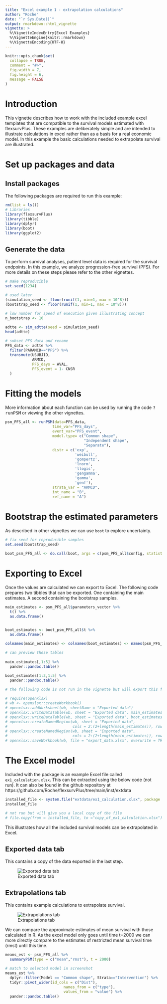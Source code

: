 ```yaml
---
title: "Excel example 1 - extrapolation calculations"
author: "Roche"
date: "`r Sys.Date()`"
output: rmarkdown::html_vignette
vignette: >
  %\VignetteIndexEntry{Excel Examples}
  %\VignetteEngine{knitr::rmarkdown}
  %\VignetteEncoding{UTF-8}
---
```

  
```r
knitr::opts_chunk$set(
  collapse = TRUE,
  comment = "#>",
  fig.width = 7,
  fig.height = 6,
  message = FALSE
)
```

<style type="text/css">
  
  body{ /* Normal  */
      font-size: 14px;
  }
td {  /* Table  */
    font-size: 10px;
}
h1.title {
  font-size: 38px;
}
h1 { /* Header 1 */
    font-size: 28px;
}
h2 { /* Header 2 */
    font-size: 22px;
}
h3 { /* Header 3 */
    font-size: 18px;
}
code.r{ /* Code block */
    font-size: 12px;
}
pre { /* Code block - determines code spacing between lines */
    font-size: 14px;
}
</style>
  
# Introduction

This vignette describes how to work with the included example excel templates that are 
compatible to the survival models estimated with flexsurvPlus. These examples are
deliberately simple and are intended to illustrate calculations in excel rather than as a 
basis for a real economic model. In this example the basic calculations needed to extrapolate 
survival are illustrated.

# Set up packages and data

## Install packages

The following packages are required to run this example:
  
```r
rm(list = ls())
# Libraries
library(flexsurvPlus)
library(tibble)
library(dplyr)
library(boot)
library(ggplot2)
```

## Generate the data

To perform survival analyses, patient level data is required for the survival
endpoints. In this example, we analyze progression-free survival (PFS). For more 
details on these steps please refer to the other vignettes.

```r

# make reproducible
set.seed(1234)

# used later 
(simulation_seed <- floor(runif(1, min=1, max = 10^8)))
(bootstrap_seed <- floor(runif(1, min=1, max = 10^8)))

# low number for speed of execution given illustrating concept
n_bootstrap <- 10

adtte <- sim_adtte(seed = simulation_seed)
head(adtte)

# subset PFS data and rename
PFS_data <- adtte %>%
  filter(PARAMCD=="PFS") %>%
  transmute(USUBJID,
            ARMCD,
            PFS_days = AVAL,
            PFS_event = 1- CNSR
  )


```

# Fitting the models

More information about each function can be used by running the code <tt>?runPSM</tt> or viewing the other vignettes. 

```r
psm_PFS_all <- runPSM(data=PFS_data,
                     time_var="PFS_days",
                     event_var="PFS_event",
                     model.type= c("Common shape", 
                                   "Independent shape", 
                                   "Separate"),
                     distr = c('exp',
                               'weibull',
                               'gompertz',
                               'lnorm',
                               'llogis',
                               'gengamma',
                               'gamma',
                               'genf'),
                     strata_var = "ARMCD",
                     int_name = "B",
                     ref_name = "A")

```
# Bootstrap the estimated parameters

As described in other vignettes we can use `boot` to explore uncertainty.

```r
# fix seed for reproducible samples
set.seed(bootstrap_seed)

boot_psm_PFS_all <- do.call(boot, args = c(psm_PFS_all$config, statistic = bootPSM, R = n_bootstrap))

```
# Exporting to Excel

Once the values are calculated we can export to Excel. The following code prepares two tibbles that can be exported. One containing the main estimates. A second containing the bootstrap samples.

```r

main_estimates <- psm_PFS_all$parameters_vector %>%
  t() %>%
  as.data.frame()


boot_estimates <- boot_psm_PFS_all$t %>%
  as.data.frame() 

colnames(main_estimates) <- colnames(boot_estimates) <- names(psm_PFS_all$parameters_vector)

# can preview these tables
  
main_estimates[,1:5] %>%
  pander::pandoc.table()

boot_estimates[1:3,1:5] %>%
  pander::pandoc.table()

# the following code is not run in the vignette but will export this file 

# require(openxlsx)
# wb <- openxlsx::createWorkbook()
# openxlsx::addWorksheet(wb, sheetName = "Exported data") 
# openxlsx::writeDataTable(wb, sheet = "Exported data", main_estimates, startRow = 2, startCol = 2)
# openxlsx::writeDataTable(wb, sheet = "Exported data", boot_estimates, startRow = 5, startCol = 2)
# openxlsx::createNamedRegion(wb, sheet = "Exported data", 
#                             cols = 2:(2+length(main_estimates)), rows = 3, name = "Estimates")
# openxlsx::createNamedRegion(wb, sheet = "Exported data", 
#                             cols = 2:(2+length(main_estimates)), rows = 6:(6-1+nrow(boot_estimates)), name = "Samples")
# openxlsx::saveWorkbook(wb, file = "export_data.xlsx", overwrite = TRUE)

```

# The Excel model

Included with the package is an example Excel file called `ex1_calculation.xlsx`. This can be extracted using the below code (not run). It can also be found in the github repository at https://github.com/Roche/flexsurvPlus/tree/main/inst/extdata

```r

installed_file <- system.file("extdata/ex1_calculation.xlsx", package = "flexsurvPlus") 
installed_file

# not run but will give you a local copy of the file
# file.copy(from = installed_file, to ="copy_of_ex1_calculation.xlsx")

```

This illustrates how all the included survival models can be extrapolated in Excel.

## Exported data tab

This contains a copy of the data exported in the last step.

![Exported data tab](excel_ex1_img1.png)

## Extrapolations tab

This contains example calculations to extrapolate survival.


![Extrapolations tab](excel_ex1_img2.png)


We can compare the approximate estimates of mean survival with those calculated in R. As the excel model only goes until time t=2000 we can more directly compare to the estimates of restricted mean survival time (rmst) until this time.

```r

means_est <- psm_PFS_all %>%
  summaryPSM(type = c("mean","rmst"), t = 2000) 

# match to selected model in screenshot
means_est %>%
  dplyr::filter(Model == "Common shape", Strata=="Intervention") %>%
  tidyr::pivot_wider(id_cols = c("Dist"),
                          names_from = c("type"),
                          values_from = "value") %>%
  pander::pandoc.table()

```
